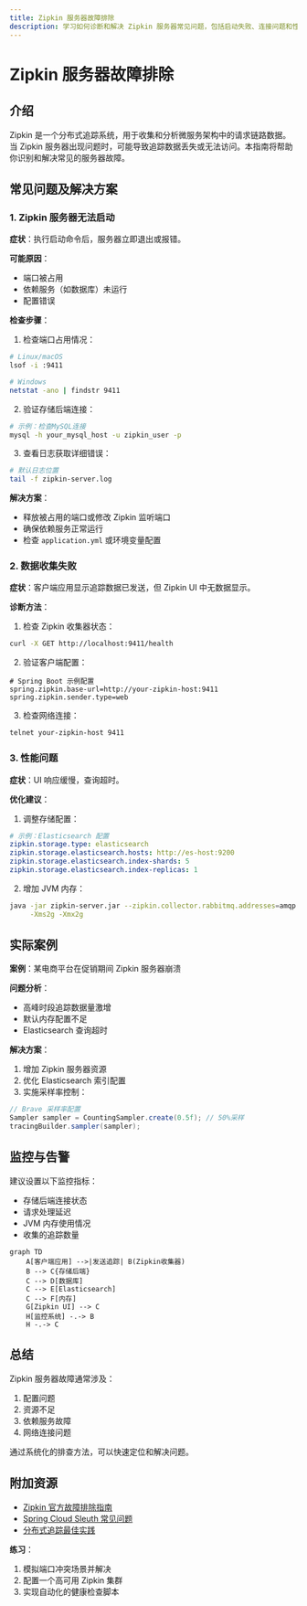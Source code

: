 ```yaml
---
title: Zipkin 服务器故障排除
description: 学习如何诊断和解决 Zipkin 服务器常见问题，包括启动失败、连接问题和性能瓶颈。
---
```


# Zipkin 服务器故障排除

## 介绍

Zipkin 是一个分布式追踪系统，用于收集和分析微服务架构中的请求链路数据。当 Zipkin 服务器出现问题时，可能导致追踪数据丢失或无法访问。本指南将帮助你识别和解决常见的服务器故障。

## 常见问题及解决方案

### 1. Zipkin 服务器无法启动

**症状**：执行启动命令后，服务器立即退出或报错。

**可能原因**：
- 端口被占用
- 依赖服务（如数据库）未运行
- 配置错误

**检查步骤**：

1. 检查端口占用情况：
```bash
# Linux/macOS
lsof -i :9411

# Windows
netstat -ano | findstr 9411
```

2. 验证存储后端连接：
```bash
# 示例：检查MySQL连接
mysql -h your_mysql_host -u zipkin_user -p
```

3. 查看日志获取详细错误：
```bash
# 默认日志位置
tail -f zipkin-server.log
```

**解决方案**：
- 释放被占用的端口或修改 Zipkin 监听端口
- 确保依赖服务正常运行
- 检查 `application.yml` 或环境变量配置

### 2. 数据收集失败

**症状**：客户端应用显示追踪数据已发送，但 Zipkin UI 中无数据显示。

**诊断方法**：

1. 检查 Zipkin 收集器状态：
```bash
curl -X GET http://localhost:9411/health
```

2. 验证客户端配置：
```properties
# Spring Boot 示例配置
spring.zipkin.base-url=http://your-zipkin-host:9411
spring.zipkin.sender.type=web
```

3. 检查网络连接：
```bash
telnet your-zipkin-host 9411
```

### 3. 性能问题

**症状**：UI 响应缓慢，查询超时。

**优化建议**：

1. 调整存储配置：
```yaml
# 示例：Elasticsearch 配置
zipkin.storage.type: elasticsearch
zipkin.storage.elasticsearch.hosts: http://es-host:9200
zipkin.storage.elasticsearch.index-shards: 5
zipkin.storage.elasticsearch.index-replicas: 1
```

2. 增加 JVM 内存：
```bash
java -jar zipkin-server.jar --zipkin.collector.rabbitmq.addresses=amqp://localhost \
     -Xms2g -Xmx2g
```

## 实际案例

**案例**：某电商平台在促销期间 Zipkin 服务器崩溃

**问题分析**：
- 高峰时段追踪数据量激增
- 默认内存配置不足
- Elasticsearch 查询超时

**解决方案**：
1. 增加 Zipkin 服务器资源
2. 优化 Elasticsearch 索引配置
3. 实施采样率控制：
```java
// Brave 采样率配置
Sampler sampler = CountingSampler.create(0.5f); // 50%采样
tracingBuilder.sampler(sampler);
```

## 监控与告警

建议设置以下监控指标：
- 存储后端连接状态
- 请求处理延迟
- JVM 内存使用情况
- 收集的追踪数量

```mermaid
graph TD
    A[客户端应用] -->|发送追踪| B(Zipkin收集器)
    B --> C{存储后端}
    C --> D[数据库]
    C --> E[Elasticsearch]
    C --> F[内存]
    G[Zipkin UI] --> C
    H[监控系统] -.-> B
    H -.-> C
```

## 总结

Zipkin 服务器故障通常涉及：
1. 配置问题
2. 资源不足
3. 依赖服务故障
4. 网络连接问题

通过系统化的排查方法，可以快速定位和解决问题。

## 附加资源

- [Zipkin 官方故障排除指南](https://zipkin.io/pages/troubleshooting.html)
- [Spring Cloud Sleuth 常见问题](https://docs.spring.io/spring-cloud-sleuth/docs/current/reference/html/)
- [分布式追踪最佳实践](https://opentracing.io/docs/best-practices/)

**练习**：
1. 模拟端口冲突场景并解决
2. 配置一个高可用 Zipkin 集群
3. 实现自动化的健康检查脚本